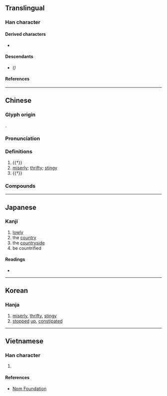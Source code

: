 {{also|啬}}
{{character info/new}}
==Translingual==

===Han character===
{{Han char|rn=30|rad=口|as=10|sn=13|four=40601|canj=GOWR|ids=⿱⿻土从回}}

====Derived characters====
* {{l|mul|[[牆]]([[墙]]), [[薔]]([[蔷]]), [[濇]]([[𬈧]]), [[㱇]], [[轖]]}}

====Descendants====
* {{l|mul|[[啬]]}} ''({{w|Simplified Chinese}})''

====References====
{{Han ref|kx=0202.050|dkj=04053|dj=0424.320|hdz=10665.110|uh=55C7}}

----

==Chinese==
{{zh-forms|s=啬}}

===Glyph origin===
{{Han etyl}}
{{Han compound|來|㐭|ls=ic}}.

===Pronunciation===
{{zh-pron
|m=sè
|c=sik1
|h=pfs=
|md=
|mn=siah
|w=
|mc=y
|oc=y
|cat=a
}}

===Definitions===
{{zh-hanzi}}

# {{†}} {{zh-original|穡}}
# [[miserly]]; [[thrifty]]; [[stingy]]
# {{†}} {{zh-alt-form|*塞}}

===Compounds===
{{zh-der|吝嗇|嗇夫|剋嗇|嗇刻|慳嗇霖|儉嗇|吝嗇鬼|太嗇|嗇己奉公|嗇細|遴嗇|貪嗇|繁言吝嗇}}

----

==Japanese==

===Kanji===
{{ja-kanji|grade=|rs=口10}}

# [[lowly]]
# the [[country]]
# the [[countryside]]
# be countrified

====Readings====
* {{ja-readings|on=[[しょく]] (shoku)|kun=[[おしむ]] (oshimu), [[やぶさか]] (yabusaka)}}

----

==Korean==

===Hanja===
{{ko-hanja|hangeul=색|rv=saek|mr=saek}}

# [[miserly]], [[thrifty]], [[stingy]]
# [[stopped]] [[up]], [[constipated]]

----

==Vietnamese==

===Han character===
{{vi-hantu|[[sắc]]|rs=口10}}

# {{rfdef|vi|sort=口10}}

====References====
* [http://nomfoundation.org/common/nom_details.php?codepoint=55c7 Nom Foundation]